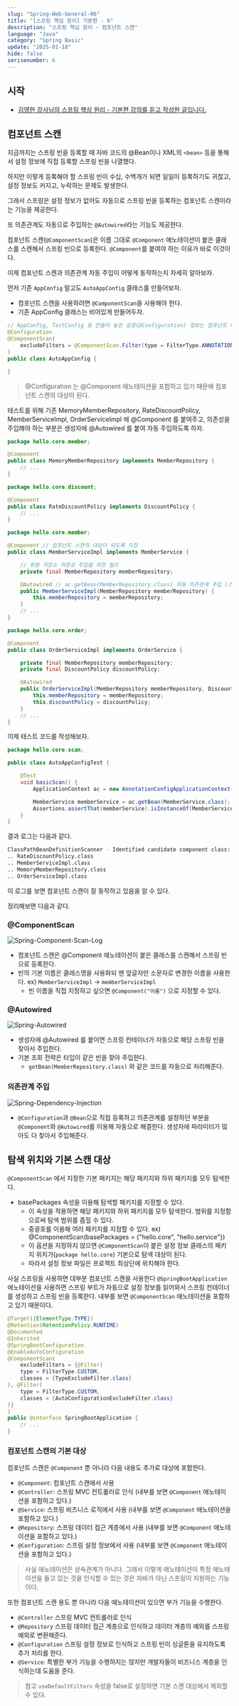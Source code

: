 ```yaml
---
slug: "Spring-Web-General-06"
title: "[스프링 핵심 원리] 기본편 - 6"
description: "스프링 핵심 원리 - 컴포넌트 스캔"
language: "Java"
category: "Spring Basic"
update: "2025-01-18"
hide: false
serisenumber: 6
---
```


## 시작

- [김영한 강사님의 스프링 핵심 원리 - 기본편 강의를 듣고 작성한 글입니다.](https://www.inflearn.com/course/%EC%8A%A4%ED%94%84%EB%A7%81-%ED%95%B5%EC%8B%AC-%EC%9B%90%EB%A6%AC-%EA%B8%B0%EB%B3%B8%ED%8E%B8/dashboard)

## 컴포넌트 스캔

지금까지는 스프링 빈을 등록할 때 자바 코드의 @Bean이나 XML의 `<bean>` 등을 통해서 설정 정보에 직접 등록할 스프링 빈을 나열했다.

하지만 이렇게 등록해야 할 스프링 빈이 수십, 수백개가 되면 일일이 등록하기도 귀찮고, 설정 정보도 커지고, 누락하는 문제도 발생한다. 

그래서 스프링은 설정 정보가 없어도 자동으로 스프링 빈을 등록하는 컴포넌트 스캔이라는 기능을 제공한다.

또 의존관계도 자동으로 주입하는 `@Autowired`라는 기능도 제공한다.

컴포넌트 스캔(`@ComponentScan`)은 이름 그대로 `@Component` 애노테이션이 붙은 클래스를 스캔해서 스프링 빈으로 등록한다. `@Component`를 붙여야 하는 이유가 바로 이것이다.

이제 컴포넌트 스캔과 의존관계 자동 주입이 어떻게 동작하는지 자세히 알아보자.

먼저 기존 `AppConfig` 말고도 `AutoAppConfig` 클래스를 만들어보자.

- 컴포넌트 스캔을 사용하려면 `@ComponentScan`을 사용해야 한다.
- 기존 AppConfig 클래스는 비어있게 만들어두자.

```java
// AppConfig, TestConfig 등 만들어 놓은 설정(@Configuration) 정보는 컴포넌트 대상에서 제외해주도록 하자.
@Configuration
@ComponentScan(
    excludeFilters = @ComponentScan.Filter(type = FilterType.ANNOTATION, classes = Configuration.class)
)
public class AutoAppConfig {

}
```

> @Configuration 는 @Component 애노테이션을 포함하고 있기 때문에 컴포넌트 스캔의 대상이 된다.

테스트를 위해 기존 MemoryMemberRepository, RateDiscountPolicy, MemberServiceImpl, OrderServiceImpl 에 @Component 를 붙여주고, 의존성을 주입해야 하는 부분은 생성자에 @Autowired 를 붙여 자동 주입하도록 하자.

```java
package hello.core.member;

@Component
public class MemoryMemberRepository implements MemberRepository {
    // ...
}

package hello.core.discount;

@Component
public class RateDiscountPolicy implements DiscountPolicy {
    // ...
}

package hello.core.member;

@Component // 컴포넌트 스캔의 대상이 되도록 지정
public class MemberServiceImpl implements MemberService {

    // 회원 저장소 의존성 주입을 위한 필드
    private final MemberRepository memberRepository;

    @Autowired // ac.getBean(MemberRepository.class) 자동 의존관계 주입 (스프링 컨테이너에서 MemberRepository 타입의 빈을 찾아서 주입)
    public MemberServiceImpl(MemberRepository memberRepository) {
        this.memberRepository = memberRepository;
    }
    // ...
}

package hello.core.order;

@Component
public class OrderServiceImpl implements OrderService {

    private final MemberRepository memberRepository;
    private final DiscountPolicy discountPolicy;

    @Autowired
    public OrderServiceImpl(MemberRepository memberRepository, DiscountPolicy discountPolicy) {
        this.memberRepository = memberRepository;
        this.discountPolicy = discountPolicy;
    }
    // ...
}
```

이제 테스트 코드를 작성해보자.

```java
package hello.core.scan;

public class AutoAppConfigTest {

    @Test
    void basicScan() {
        ApplicationContext ac = new AnnotationConfigApplicationContext(AutoAppConfig.class);

        MemberService memberService = ac.getBean(MemberService.class);
        Assertions.assertThat(memberService).isInstanceOf(MemberService.class);
    }
}
```

결과 로그는 다음과 같다.

```bash
ClassPathBeanDefinitionScanner - Identified candidate component class:
.. RateDiscountPolicy.class
.. MemberServiceImpl.class
.. MemoryMemberRepository.class
.. OrderServiceImpl.class
```

이 로그를 보면 컴포넌트 스캔이 잘 동작하고 있음을 알 수 있다.

정리해보면 다음과 같다.

### @ComponentScan

![Spring-Component-Scan-Log](/snippets/springGeneral/section6/capture1.png)

- 컴포넌트 스캔은 @Component 애노테이션이 붙은 클래스를 스캔해서 스프링 빈으로 등록한다.
- 빈의 기본 이름은 클래스명을 사용화되 맨 앞글자만 소문자로 변경한 이름을 사용한다. ex) `MemberServiceImpl` -> `memberServiceImpl`
    - 빈 이름을 직접 지정하고 싶으면 `@Component("이름")` 으로 지정할 수 있다.

### @Autowired

![Spring-Autowired](/snippets/springGeneral/section6/capture2.png)

- 생성자에 @Autowired 를 붙이면 스프링 컨테이너가 자동으로 해당 스프링 빈을 찾아서 주입한다.
- 기본 조회 전략은 타입이 같은 빈을 찾아 주입한다.
    - `getBean(MemberRepository.class)` 와 같은 코드를 자동으로 처리해준다.

### 의존관계 주입

![Spring-Dependency-Injection](/snippets/springGeneral/section6/capture3.png)

- `@Configuration`과 `@Bean`으로 직접 등록하고 의존관계를 설정하던 부분을 `@Component`와 `@Autowired`를 이용해 자동으로 해결한다. 생성자에 파라미터가 많아도 다 찾아서 주입해준다.

## 탐색 위치와 기본 스캔 대상

`@ComponentScan` 에서 지정한 기본 패키지는 해당 패키지와 하위 패키지를 모두 탐색한다.

- basePackages 속성을 이용해 탐색할 패키지를 지정할 수 있다.
    - 이 속성을 적용하면 해당 패키지와 하위 패키지를 모두 탐색한다. 범위를 지정함으로써 탐색 범위를 좁힐 수 있다.
    - 중괄호를 이용해 여러 패키지를 지정할 수 있다. ex) @ComponentScan(basePackages = {"hello.core", "hello.service"})
    - 이 옵션을 지정하지 않으면 `@ComponentScan`이 붙은 설정 정보 클래스의 패키지 위치가(`package hello.core`) 기본으로 탐색 대상이 된다.
    - 따라서 설정 정보 파일은 프로젝트 최상단에 위치해야 한다.

사실 스프링을 사용하면 대부분 컴포넌트 스캔을 사용한다 `@SpringBootApplication` 애노테이션을 사용하면 스프링 부트가 자동으로 설정 정보를 읽어와서 스프링 컨테이너를 생성하고 스프링 빈을 등록한다.
내부를 보면 `@ComponentScan` 애노테이션을 포함하고 있기 때문이다.

```java
@Target({ElementType.TYPE})
@Retention(RetentionPolicy.RUNTIME)
@Documented
@Inherited
@SpringBootConfiguration
@EnableAutoConfiguration
@ComponentScan(
    excludeFilters = {@Filter(
    type = FilterType.CUSTOM,
    classes = {TypeExcludeFilter.class}
), @Filter(
    type = FilterType.CUSTOM,
    classes = {AutoConfigurationExcludeFilter.class}
)}
)
public @interface SpringBootApplication {
    // ...
}
```

### 컴포넌트 스캔의 기본 대상
컴포넌트 스캔은 `@Component` 뿐 아니라 다음 내용도 추가로 대상에 포함한다.

- `@Component`: 컴포넌트 스캔에서 사용
- `@Controller`: 스프링 MVC 컨트롤러로 인식 (내부를 보면 `@Component` 애노테이션을 포함하고 있다.)
- `@Service`: 스프링 비즈니스 로직에서 사용 (내부를 보면 `@Component` 애노테이션을 포함하고 있다.)
- `@Repository`: 스프링 데이터 접근 계층에서 사용 (내부를 보면 `@Component` 애노테이션을 포함하고 있다.)
- `@Configuration`: 스프링 설정 정보에서 사용 (내부를 보면 `@Component` 애노테이션을 포함하고 있다.)

> 사실 애노테이션은 상속관계가 아니다. 그래서 이렇게 애노테이션이 특정 애노테이션을 들고 있는 것을 인식할 수 있는 것은 자바가 아닌 스프링이 지원하는 기능이다.

또한 컴포넌트 스캔 용도 뿐 아니라 다음 애노테이션이 있으면 부가 기능을 수행한다.
- `@Controller` 스프링 MVC 컨트롤러로 인식
- `@Repository` 스프링 데이터 접근 계층으로 인식하고 데이터 계층의 예외를 스프링 예외로 변환해준다.
- `@Configuration` 스프링 설정 정보로 인식하고 스프링 빈이 싱글톤을 유지하도록 추가 처리를 한다.
- `@Service`: 특별한 부가 기능을 수행하지는 않지만 개발자들이 비즈니스 계층을 인식하는데 도움을 준다.

> 참고 `useDefaultFilters` 속성을 false로 설정하면 기본 스캔 대상에서 제외할 수 있다.

## 